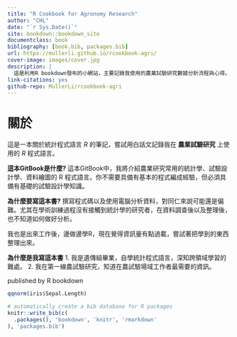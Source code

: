 --- 
title: "R Cookbook for Agronomy Research"
author: "CHL"
date: "`r Sys.Date()`"
site: bookdown::bookdown_site
documentclass: book
bibliography: [book.bib, packages.bib]
url: https://mullerli.github.io/rcookbook-agri/
cover-image: images/cover.jpg
description: |
  這是利用R bookdown發布的小網站，主要記錄我使用的農業試驗研究數據分析流程與心得。
link-citations: yes
github-repo: MullerLi/rcookbook-agri
---

# 關於


這是一本關於統計程式語言 _R_ 的筆記，嘗試用白話文記錄我在 **農業試驗研究** 上使用的 _R_ 程式語言。

**這本GitBook是什麼?**
這本GitBook中，我將介紹農業研究常用的統計學、試驗設計學、資料繪圖的 R 程式語言。你不需要具備有基本的程式編成經驗，但必須具備有基礎的試驗設計學知識。


**為什麼要寫這本書?**
撰寫程式碼以及使用電腦分析資料，對同仁來說可能還是偏難。尤其在學術訓練過程沒有接觸到統計學的研究者，在資料調查後以及整理後，也不知道如何做好分析。

我也是出來工作後，邊做邊學R，現在覺得資訊量有點過載，嘗試著把學到的東西整理出來。

**為什麼是我寫這本書**
1. 我是遺傳組畢業，自學統計程式語言，深知跨領域學習的難處。
2. 我在第一線農試驗研究，知道在農試驗場域工作者最需要的資訊。



published by R bookdown
```{r}
qqnorm(iris$Sepal.Length)
```


```{r include=FALSE}
# automatically create a bib database for R packages
knitr::write_bib(c(
  .packages(), 'bookdown', 'knitr', 'rmarkdown'
), 'packages.bib')
```
